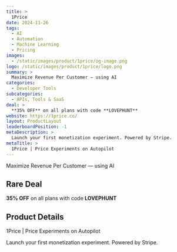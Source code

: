 ```yaml
---
title: >
  1Price
date: 2024-11-26
tags:
  - AI
  - Automation
  - Machine Learning
  - Pricing
images:
  - /static/images/product/1price/og-image.png
logo: /static/images/product/1price/logo.png
summary: >
  Maximize Revenue Per Customer — using AI
categories:
  - Developer Tools
subcategories:
  - APIs, Tools & SaaS
deal: >
  **35% OFF** on all plans with code **LOVEPHUNT**
website: https://1price.co/
layout: ProductLayout
leaderboardPosition: -1
metaDescription: >
  Launch your first monetization experiment. Powered by Stripe.
metaTitle: >
  1Price | Price Experiments on Autopilot
---
```

Maximize Revenue Per Customer — using AI

## Rare Deal

**35% OFF** on all plans with code **LOVEPHUNT**

## Product Details

1Price | Price Experiments on Autopilot

Launch your first monetization experiment. Powered by Stripe.
